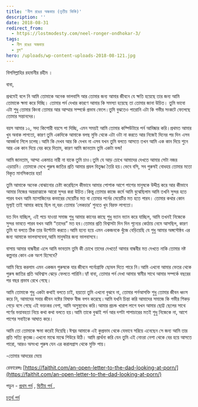 ```yaml
---
title: 'নীল রঙের অন্ধকার (তৃতীয় কিস্তি)'
description: ''
date: 2018-08-31
redirect_from:
  - https://lostmodesty.com/neel-ronger-ondhokar-3/
tags:
  - নীল রঙের অন্ধকার
  - ব্লগ"
hero: /uploads/wp-content-uploads-2018-08-121.jpg
---
```


বিসমিল্লাহির রহমানীর রহীম ।

বাবা,

প্রথমেই বলে নি আমি তোমাকে অনেক ভালবাসি আর তোমার জন্য আমার জীবনে যে ক্ষতি হয়েছে তার জন্য আমি তোমাকে ক্ষমা করে দিচ্ছি। তোমার পর্ন দেখার কারণে আমার কি সমস্যা হয়েছে তা তোমার জানা উচিত। তুমি ভাবো এটা শুধু তোমার কিংবা তোমার আর আম্মার সম্পর্কে প্রভাব ফেলে।তুমি বুঝতেও পারোনি এটা কি গভীর সংকটে ফেলেছে তোমার সন্তানদের।

বয়স আমার ১২, সদ্য কিশোরী বয়সে পা দিচ্ছি, এমন সময়ই আমি তোমার কম্পিউটারে পর্ন আবিষ্কার করি।প্রথমত আমার খুব অবাক লাগতো, কারণ তুমি একদিকে আমাকে বলছ মুভি থেকে এটা ওটা না করতে আর নিজেই দিনের পর দিন এসব আবর্জনা গিলে চলেছ।আমি কি দেখব আর কি দেখব না এসব যখন তুমি বলতে আসতে তখন আমি এক কান দিয়ে শুনে আর এক কান দিয়ে বের করে দিতাম, কারণ আমি জানতাম তুমি একটা ভন্ড!

আমি জানতাম, আম্মা একমাত্র নারী না যাকে তুমি চাও।তুমি যে আড় চোখে আমাদের দেখতে আমার সেটা নজর এড়ায়নি। তোমাকে দেখে পুরুষ জাতির প্রতি আমার প্রবল বিতৃষ্ণা তৈরি হয়।ভেবে বসি, সব পুরুষই বোধহয় তোমার মতো বিকৃত মানসিকতার হয়!

তুমি আমাকে অনেক বোঝানোর চেষ্টা করেছিলে কীভাবে আমার পোশাক আশে পাশের মানুষকে উদ্দীপ্ত করে আর কীভাবে আমার নিজের অন্তরাত্মাকে আরো সুন্দর করা উচিত।কিন্তু তোমার কাজে কর্মে আমি বুঝেছিলাম আমি তখনি সুন্দর হতে পারব যখন আমি ম্যাগাজিনের কভারের মেয়েটির মত বা তোমার পর্নের মেয়েটির মত হতে পারব। তোমার কথার কোন মূল্যই তাই আমার কাছে ছিল না,বরং তোমার ‘লেকচার’ শুনতে খুব বিরক্ত লাগতো।

যত দিন যাচ্ছিল, এই পচে যাওয়া সমাজ শুধু আমার কানের কাছে শুধু ভ্যান ভ্যান করে যাচ্ছিল, আমি তখনই নিজেকে সুন্দর ভাবতে পারব যখন আমি “তাদের” মত হব।তোমার প্রতি বিশ্বাসটা দিন দিন শূন্যের কোঠায় নেমে আসছিল, কারণ তুমি যা বলতে ঠিক তার উল্টোটা করতে।আমি হন্যে হয়ে এমন একজনকে খুঁজে বেড়িয়েছি যে শুধু আমার অঙ্গসৌষ্ঠব এর জন্য আমাকে ভালবাসবেনা,আমি মানুষটার জন্য ভালবাসবে।

বাসায় আমার বান্ধবীরা এলে আমি ভাবতাম তুমি কী চোখে তাদের দেখতে! আমার বান্ধবীর মত দেখতে নাকি তোমার নষ্ট কল্পনার কোন এক অংশ হিসেবে?

আমি বিয়ে করলাম এমন একজন পুরুষকে যার জীবনে পর্নোগ্রাফি ছোবল দিতে পারে নি।আমি এখনো আমার ভেতর থেকে পুরুষ জাতির প্রতি অবিশ্বাস ঝেড়ে ফেলতে পারিনি।হ্যাঁ বাবা, তোমার পর্ন দেখা আমার স্বামীর সাথে আমার সম্পর্কে বছরের পর বছর প্রভাব রেখে গেছে।

আমি তোমাকে শুধু একটা কথাই বলতে চাই, হয়তো তুমি এখনো বুঝবে না, তোমার পর্নআসক্তি শুধু তোমার জীবন ধ্বংস করে নি, আমাদের সবার জীবন নষ্টের বিষাক্ত বীজ বপন করেছে।আমি যখনি চিন্তা করি আমাদের সমাজে কি গভীর শিকড় গেড়ে বসে গেছে এই ভয়ংকর নেশা, আমি অসুস্থবোধ করি।আমার প্রচন্ড খারাপ লাগে যখন আমার ছোট্ট ছেলের সাথে পর্ণের ভয়াবহতা নিয়ে কথা কথা বলতে হয়।আমি তাকে বুঝাই পর্ন আর দশটা পাপাচারের মতই শুধু নিজেকে না, আশে পাশের সবাইকে আঘাত করে।

আমি তো তোমাকে ক্ষমা করেই দিয়েছি।ঈশ্বর আমাকে এই কুপ্রভাব থেকে যেভাবে সরিয়ে এনেছেন সে জন্য আমি তার প্রতি সত্যি কৃতজ্ঞ।এখনো মাঝে মাঝে শিউরে উঠি। আমি প্রার্থনা করি যেন তুমি এই নোংরা নেশা থেকে বের হয়ে আসতে পারো, আরও অসংখ্য পুরুষ যেন এর করালগ্রাস থেকে মুক্তি পায়।

\-তোমার আদরের মেয়ে

রেফারেন্সঃ [https://faithit.com/an-open-letter-to-the-dad-looking-at-porn/](https://faithit.com/an-open-letter-to-the-dad-looking-at-porn/)

পড়ুন - [প্রথম পর্ব](http://lostmodesty.blogspot.com/2015/09/blog-post.html) , [দ্বিতীয় পর্ব ,](http://lostmodesty.blogspot.com/2015/11/blog-post.html)

[চতুর্থ পর্ব](http://lostmodesty.blogspot.com/2016/02/blog-post_15.html)
